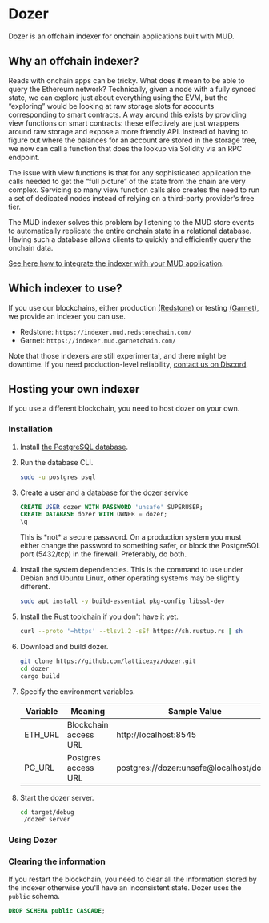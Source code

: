 
# Dozer

Dozer is an offchain indexer for onchain applications built with MUD.

## Why an offchain indexer?

Reads with onchain apps can be tricky.
What does it mean to be able to query the Ethereum network?
Technically, given a node with a fully synced state, we can explore just about everything using the EVM, but the “exploring” would be looking at raw storage slots for accounts corresponding to smart contracts.
A way around this exists by providing view functions on smart contracts: these effectively are just wrappers around raw storage and expose a more friendly API.
Instead of having to figure out where the balances for an account are stored in the storage tree, we now can call a function that does the lookup via Solidity via an RPC endpoint.

The issue with view functions is that for any sophisticated application the calls needed to get the “full picture” of the state from the chain are very complex.
Servicing so many view function calls also creates the need to run a set of dedicated nodes instead of relying on a third-party provider's free tier.

The MUD indexer solves this problem by listening to the MUD store events to automatically replicate the entire onchain state in a relational database.
Having such a database allows clients to quickly and efficiently query the onchain data.

[See here how to integrate the indexer with your MUD application](./indexer/using-indexer).

## Which indexer to use?

If you use our blockchains, either production [(Redstone)](https://redstone.xyz/docs/network-info) or testing [(Garnet)](https://garnetchain.com/docs/network-info), we provide an indexer you can use.

- Redstone: `https://indexer.mud.redstonechain.com/`
- Garnet: `https://indexer.mud.garnetchain.com/`

Note that those indexers are still experimental, and there might be downtime.
If you need production-level reliability, [contact us on Discord](https://lattice.xyz/discord).

## Hosting your own indexer

If you use a different blockchain, you need to host dozer on your own.

### Installation

1. Install [the PostgreSQL database](https://www.postgresql.org/download/).

1. Run the database CLI.

   ```sh copy
   sudo -u postgres psql
   ```

1. Create a user and a database for the dozer service

   ```sql copy
   CREATE USER dozer WITH PASSWORD 'unsafe' SUPERUSER;
   CREATE DATABASE dozer WITH OWNER = dozer;
   \q
   ```

   <Callout type="warning" emoji="⚠️">
     This is *not* a secure password. On a production system you must either change the password to something safer, or
     block the PostgreSQL port (5432/tcp) in the firewall. Preferably, do both.
   </Callout>

1. Install the system dependencies.
   This is the command to use under Debian and Ubuntu Linux, other operating systems may be slightly different.

   ```sh copy
   sudo apt install -y build-essential pkg-config libssl-dev
   ```

1. Install [the Rust toolchain](https://www.rust-lang.org/) if you don't have it yet.

   ```sh copy
   curl --proto '=https' --tlsv1.2 -sSf https://sh.rustup.rs | sh
   ```

1. Download and build dozer.

   ```sh copy
   git clone https://github.com/latticexyz/dozer.git
   cd dozer
   cargo build
   ```

1. Specify the environment variables.

   | Variable | Meaning               | Sample Value                            |
   | -------- | --------------------- | --------------------------------------- |
   | ETH_URL  | Blockchain access URL | http://localhost:8545                   |
   | PG_URL   | Postgres access URL   | postgres://dozer:unsafe@localhost/dozer |

1. Start the dozer server.

   ```sh copy
   cd target/debug
   ./dozer server
   ```

### Using Dozer

### Clearing the information

If you restart the blockchain, you need to clear all the information stored by the indexer otherwise you'll have an inconsistent state.
Dozer uses the `public` schema.

```sql copy
DROP SCHEMA public CASCADE;
```
